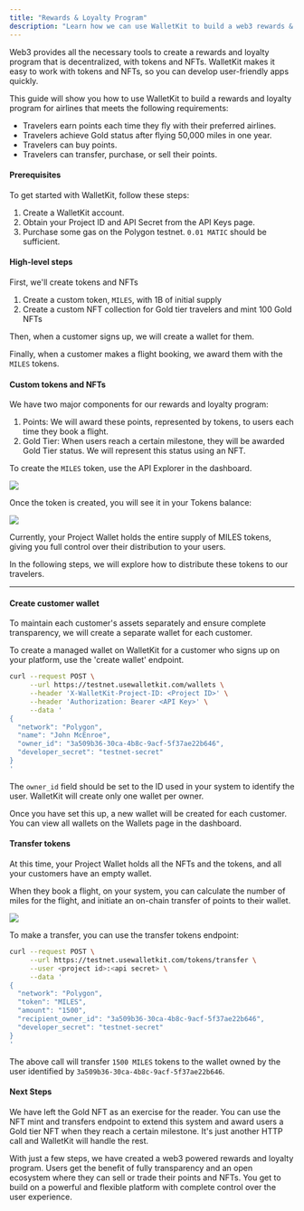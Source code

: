 ```yaml
---
title: "Rewards & Loyalty Program"
description: "Learn how we can use WalletKit to build a web3 rewards & loyalty program"
---
```


Web3 provides all the necessary tools to create a rewards and loyalty program that is decentralized, with tokens and NFTs. WalletKit makes it easy to work with tokens and NFTs, so you can develop user-friendly apps quickly.

This guide will show you how to use WalletKit to build a rewards and loyalty program for airlines that meets the following requirements:

* Travelers earn points each time they fly with their preferred airlines.
* Travelers achieve Gold status after flying 50,000 miles in one year.
* Travelers can buy points.
* Travelers can transfer, purchase, or sell their points.

#### Prerequisites

To get started with WalletKit, follow these steps:

1. Create a WalletKit account.
2. Obtain your Project ID and API Secret from the API Keys page.
3. Purchase some gas on the Polygon testnet. `0.01 MATIC` should be sufficient.

#### High-level steps

First, we'll create tokens and NFTs

1. Create a custom token, `MILES`, with 1B of initial supply
2. Create a custom NFT collection for Gold tier travelers and mint 100 Gold NFTs

Then, when a customer signs up, we will create a wallet for them.

Finally, when a customer makes a flight booking, we award them with the `MILES` tokens.

#### Custom tokens and NFTs

We have two major components for our rewards and loyalty program:

1. Points: We will award these points, represented by tokens, to users each time they book a flight.
2. Gold Tier: When users reach a certain milestone, they will be awarded Gold Tier status. We will represent this status using an NFT.

To create the `MILES` token, use the API Explorer in the dashboard.

![](/images/reference/b36473a-image.png)

Once the token is created, you will see it in your Tokens balance:

![ ](/images/reference/8a3dc76-image.png)

Currently, your Project Wallet holds the entire supply of MILES tokens, giving you full control over their distribution to your users.

In the following steps, we will explore how to distribute these tokens to our travelers.

---

#### Create customer wallet

To maintain each customer's assets separately and ensure complete transparency, we will create a separate wallet for each customer.

To create a managed wallet on WalletKit for a customer who signs up on your platform, use the 'create wallet' endpoint.

```bash Shell
curl --request POST \
     --url https://testnet.usewalletkit.com/wallets \
     --header 'X-WalletKit-Project-ID: <Project ID>' \
     --header 'Authorization: Bearer <API Key>' \
     --data '
{
  "network": "Polygon",
  "name": "John McEnroe",
  "owner_id": "3a509b36-30ca-4b8c-9acf-5f37ae22b646",
  "developer_secret": "testnet-secret"
}
'
```

The `owner_id` field should be set to the ID used in your system to identify the user. WalletKit will create only one wallet per owner.

Once you have set this up, a new wallet will be created for each customer. You can view all wallets on the Wallets page in the dashboard.

#### Transfer tokens

At this time, your Project Wallet holds all the NFTs and the tokens, and all your customers have an empty wallet.

When they book a flight, on your system, you can calculate the number of miles for the flight, and initiate an on-chain transfer of points to their wallet.

![](/images/reference/6a9b435-image.png)

To make a transfer, you can use the transfer tokens endpoint:

```bash Shell
curl --request POST \
     --url https://testnet.usewalletkit.com/tokens/transfer \
     --user <project id>:<api secret> \
     --data '
{
  "network": "Polygon",
  "token": "MILES",
  "amount": "1500",
  "recipient_owner_id": "3a509b36-30ca-4b8c-9acf-5f37ae22b646",
  "developer_secret": "testnet-secret"
}
'
```

The above call will transfer `1500 MILES` tokens to the wallet owned by the user identified by `3a509b36-30ca-4b8c-9acf-5f37ae22b646`.

#### Next Steps

We have left the Gold NFT as an exercise for the reader. You can use the NFT mint and transfers endpoint to extend this system and award users a Gold tier NFT when they reach a certain milestone. It's just another HTTP call and WalletKit will handle the rest.

With just a few steps, we have created a web3 powered rewards and loyalty program. Users get the benefit of fully transparency and an open ecosystem where they can sell or trade their points and NFTs. You get to build on a powerful and flexible platform with complete control over the user experience.
